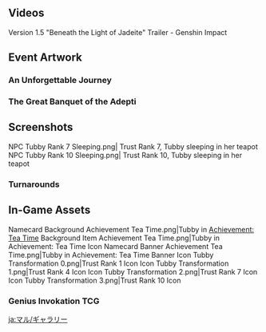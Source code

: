 {{CharacterTabs}}
==Videos==
<gallery>
Version 1.5 "Beneath the Light of Jadeite" Trailer - Genshin Impact
</gallery>

==Event Artwork==
===An Unforgettable Journey===
{{Main|An Unforgettable Journey}}
{{Files by Character Gallery|An Unforgettable Journey Images}}

===The Great Banquet of the Adepti===
{{Main|The Great Banquet of the Adepti}}
{{Files by Character Gallery|The Great Banquet of the Adepti Images}}

==Screenshots==
<gallery>
NPC Tubby Rank 7 Sleeping.png| Trust Rank 7, Tubby sleeping in her teapot
NPC Tubby Rank 10 Sleeping.png| Trust Rank 10, Tubby sleeping in her teapot
</gallery>

===Turnarounds===
{{Turnarounds}}

==In-Game Assets==
<gallery>
Namecard Background Achievement Tea Time.png|Tubby in [[Achievement: Tea Time]] Background
Item Achievement Tea Time.png|Tubby in Achievement: Tea Time Icon
Namecard Banner Achievement Tea Time.png|Tubby in Achievement: Tea Time Banner
Icon Tubby Transformation 0.png|Trust Rank 1 Icon
Icon Tubby Transformation 1.png|Trust Rank 4 Icon
Icon Tubby Transformation 2.png|Trust Rank 7 Icon
Icon Tubby Transformation 3.png|Trust Rank 10 Icon
</gallery>

===Genius Invokation TCG===
{{Genius Invokation TCG Cards by Featured Gallery}}

[[ja:マル/ギャラリー]]